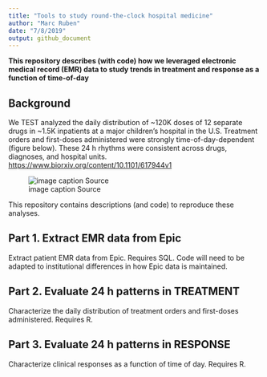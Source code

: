 ```yaml
---
title: "Tools to study round-the-clock hospital medicine"
author: "Marc Ruben"
date: "7/8/2019"
output: github_document
---
```


**This repository describes (with code) how we leveraged electronic medical record (EMR) data to study trends in treatment and response as a function of time-of-day**

## Background

We TEST analyzed the daily distribution of ~120K doses of 12 separate drugs in ~1.5K inpatients at a major children’s hospital in the U.S. Treatment orders and first-doses administered were strongly time-of-day-dependent (figure below). These 24 h rhythms were consistent across drugs, diagnoses, and hospital units. <https://www.biorxiv.org/content/10.1101/617944v1>   

![image caption Source](images/GitRepo_AllDrugWheels.png)

This repository contains descriptions (and code) to reproduce these analyses.

## Part 1. Extract EMR data from Epic
Extract patient EMR data from Epic. Requires SQL. Code will need to be adapted to institutional differences in how Epic data is maintained.

## Part 2. Evaluate 24 h patterns in TREATMENT
Characterize the daily distribution of treatment orders and first-doses administered. Requires R.

## Part 3. Evaluate 24 h patterns in RESPONSE
Characterize clinical responses as a function of time of day. Requires R.